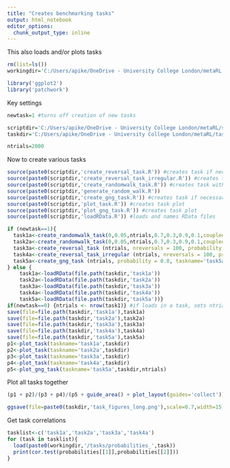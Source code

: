 ```yaml
---
title: "Creates benchmarking tasks"
output: html_notebook
editor_options: 
  chunk_output_type: inline
---
```


This also loads and/or plots tasks

```r
rm(list=ls())
workingdir='C:/Users/apike/OneDrive - University College London/metaRL'

library('ggplot2')
library('patchwork')
```

Key settings

```r
newtask=1 #turns off creation of new tasks

scriptdir='C:/Users/apike/OneDrive - University College London/metaRL/scripts/'
taskdir='C:/Users/apike/OneDrive - University College London/metaRL/tasks/'

ntrials=2000
```



Now to create various tasks

```r
source(paste0(scriptdir,'create_reversal_task.R')) #creates task if necessary
source(paste0(scriptdir,'create_reversal_task_irregular.R')) #creates task if necessary
source(paste0(scriptdir,'create_randomwalk_task.R')) #creates task with random walk if necessary
source(paste0(scriptdir,'generate_random_walk.R'))
source(paste0(scriptdir,'create_gng_task.R')) #creates task if necessary
source(paste0(scriptdir,'plot_task.R')) #creates task plot
source(paste0(scriptdir,'plot_gng_task.R')) #creates task plot
source(paste0(scriptdir,'loadRData.R')) #loads and names RData files

if (newtask==1){
  task1a<-create_randomwalk_task(0,0.05,ntrials,0.7,0.3,0.9,0.1,coupled=TRUE,taskname='task1a',taskdir)
  task2a<-create_randomwalk_task(0,0.05,ntrials,0.7,0.3,0.9,0.1,coupled=FALSE,taskname='task2a',taskdir)
  task3a<-create_reversal_task (ntrials, nreversals = 100, probability = 0.8, coupled=TRUE,taskname='task3a',taskdir)
  task4a<-create_reversal_task_irregular (ntrials, nreversals = 100, probability = 0.8, coupled=FALSE,taskname='task4a',taskdir)
  task5a<-create_gng_task (ntrials, probability = 0.8, taskname='task5a',taskdir)
} else {
    task1a<-loadRData(file.path(taskdir,'task1a'))
    task2a<-loadRData(file.path(taskdir,'task2a'))
    task3a<-loadRData(file.path(taskdir,'task3a'))
    task4a<-loadRData(file.path(taskdir,'task4a'))
    task5a<-loadRData(file.path(taskdir,'task5a'))}
if(newtask==0) {ntrials <- nrow(task1)} #if loads in a task, sets ntrials to be the number of trials in that task
save(file=file.path(taskdir,'task1a'),task1a)
save(file=file.path(taskdir,'task2a'),task2a)
save(file=file.path(taskdir,'task3a'),task3a)
save(file=file.path(taskdir,'task4a'),task4a)
save(file=file.path(taskdir,'task5a'),task5a)
p1<-plot_task(taskname='task1a',taskdir)
p2<-plot_task(taskname='task2a',taskdir)
p3<-plot_task(taskname='task3a',taskdir)
p4<-plot_task(taskname='task4a',taskdir)
p5<-plot_gng_task(taskname='task5a',taskdir,ntrials)
```

Plot all tasks together

```r
(p1 + p2)/(p3 + p4)/(p5 + guide_area() + plot_layout(guides='collect')) + plot_annotation(tag_levels='A')

ggsave(file=paste0(taskdir,'task_figures_long.png'),scale=0.7,width=15,height=10)
```
Get task correlations
```r
tasklist<-c('task1a','task2a','task3a','task4a')
for (task in tasklist){
  load(paste0(workingdir,'/tasks/probabilities_',task))
  print(cor.test(probabilities[[1]],probabilities[[2]]))
}
```

